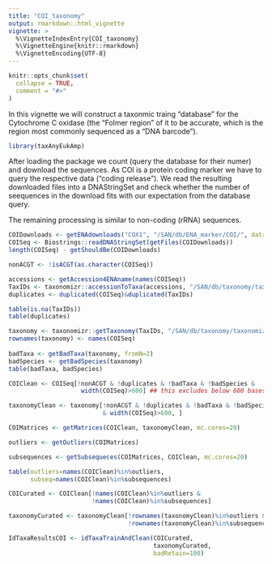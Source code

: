 ```yaml
---
title: "COI_taxonomy"
output: rmarkdown::html_vignette
vignette: >
  %\VignetteIndexEntry{COI_taxonomy}
  %\VignetteEngine{knitr::rmarkdown}
  %\VignetteEncoding{UTF-8}
---
```


```r
knitr::opts_chunk$set(
  collapse = TRUE,
  comment = "#>"
)
```

In this vignette we will construct a taxonmic traing "database" for
the Cytochrome C oxidase (the "Folmer region" of it to be accurate,
which is the region most commonly sequenced as a "DNA barcode").

```r
library(taxAnyEukAmp)
```

After loading the package we count (query the database for their
numer) and download the sequences. As COI is a protein coding marker
we have to query the respective data ("coding release"). We read the
resulting downloaded files into a DNAStringSet and check whether the
number of seequences in the download fits with our expectation from
the database query.

The remaining processing is similar to non-coding (rRNA) sequences.

```r
COIDownloads <- getENAdownloads("COX1", "/SAN/db/ENA_marker/COI/", data = "coding_release")
COISeq <- Biostrings::readDNAStringSet(getFiles(COIDownloads))
length(COISeq) - getShouldBe(COIDownloads)

nonACGT <- !isACGT(as.character(COISeq))

accessions <- getAccession4ENAname(names(COISeq))
TaxIDs <- taxonomizr::accessionToTaxa(accessions, "/SAN/db/taxonomy/taxonomizr.sql")
duplicates <- duplicated(COISeq)&duplicated(TaxIDs)           

table(is.na(TaxIDs))
table(duplicates)
```



```r
taxonomy <- taxonomizr::getTaxonomy(TaxIDs, "/SAN/db/taxonomy/taxonomizr.sql")
rownames(taxonomy) <- names(COISeq)
         
badTaxa <- getBadTaxa(taxonomy, fromN=2)
badSpecies <- getBadSpecies(taxonomy)         
table(badTaxa, badSpecies)
```

```r
COIClean <- COISeq[!nonACGT & !duplicates & !badTaxa & !badSpecies &
                    width(COISeq)>600] ## this excludes below 600 bases

taxonomyClean <- taxonomy[!nonACGT & !duplicates & !badTaxa & !badSpecies
                          & width(COISeq)>600, ]  

COIMatrices <- getMatrices(COIClean, taxonomyClean, mc.cores=20)

outliers <- getOutliers(COIMatrices)

subsequences <- getSubsequeces(COIMatrices, COIClean, mc.cores=20)

table(outliers=names(COIClean)%in%outliers,
      subseq=names(COIClean)%in%subsequences)

COICurated <- COIClean[!names(COIClean)%in%outliers &
                       !names(COIClean)%in%subsequences]

taxonomyCurated <- taxonomyClean[!rownames(taxonomyClean)%in%outliers &
                                 !rownames(taxonomyClean)%in%subsequences, ]

```

```r
IdTaxaResultsCOI <- idTaxaTrainAndClean(COICurated, 
                                        taxonomyCurated,
                                        badRetain=100)

```

